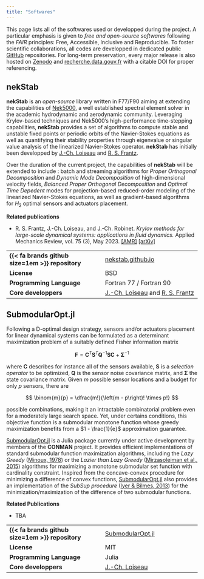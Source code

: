 ```yaml
---
title: "Softwares"
---
```


This page lists all of the softwares used or developped during the project.
A particular emphasis is given to *free and open-source softwares* following the *FAIR* principles: Free, Accessible, Inclusive and Reproducible.
To foster scientific collaborations, all codes are developped in dedicated public [GitHub](github.com) repositories.
For long-term preservation, every major release is also hosted on [Zenodo]() and [recherche.data.gouv.fr]() with a citable DOI for proper referencing.

## nekStab

**nekStab** is an *open-source* library written in F77/F90 aiming at extending the capabilities of [Nek5000](https://nek5000.mcs.anl.gov/), a well established spectral element solver in the academic hydrodynamic and aerodynamic community.
Leveraging Krylov-based techniques and Nek5000's high-performance time-stepping capabilities, **nekStab** provides a set of algorithms to compute stable and unstable fixed points or periodic orbits of the Navier-Stokes equations as well as quantifying their stability properties through eigenvalue or singular value analysis of the linearized Navier-Stokes operator.
**nekStab** has initially been developped by [J.-Ch. Loiseau]() and [R. S. Frantz]().

Over the duration of the current project, the capabilities of **nekStab** will be extended to include : batch and streaming algorithms for *Proper Orthogonal Decomposition* and *Dynamic Mode Decomposition* of high-dimensional velocity fields, *Balanced Proper Orthogonal Decomposition* and *Optimal Time Depedent* modes for projection-based reduced-order modeling of the linearized Navier-Stokes equations, as well as gradient-based algorithms for $H_2$ optimal sensors and actuators placement.

**Related publications**

- R. S. Frantz, J.-Ch. Loiseau, and J.-Ch. Robinet. *Krylov methods for large-scale dynamical systems: applications in fluid dynamics.* Applied Mechanics Review, vol. 75 (3), May 2023. [[AMR]](https://asmedigitalcollection.asme.org/appliedmechanicsreviews/article-abstract/75/3/030802/1156502/Krylov-Methods-for-Large-Scale-Dynamical-Systems) [[arXiv]](https://arxiv.org/pdf/2301.12940.pdf)

|   |   |
|---|---|
| **{{< fa brands github size=1em >}} repository** | [nekstab.github.io](nekstab.github.io) |
| **License** | BSD |
| **Programming Language** | Fortran 77 / Fortran 90 |
| **Core developpers** | [J.-Ch. Loiseau](loiseau.github.io) and [R. S. Frantz]() |

## SubmodularOpt.jl

Following a D-optimal design strategy, sensors and/or actuators placement for linear dynamical systems can be formulated as a determinant maximization problem of a suitably defined Fisher information matrix

$$
\mathbf{F} = \mathbf{C}^T \mathbf{S}^T \mathbf{Q}^{-1} \mathbf{S} \mathbf{C} + \boldsymbol{\Sigma}^{-1}
$$

where $\mathbf{C}$ describes for instance all of the sensors available, $\mathbf{S}$ is a *selection operator* to be optimized, $\mathbf{Q}$ is the sensor noise covariance matrix, and $\boldsymbol{\Sigma}$ the state covariance matrix.
Given $m$ possible sensor locations and a budget for only $p$ sensors, there are

$$
\binom{m}{p} = \dfrac{m!}{\left(m - p\right)! \times p!}
$$

possible combinations, making it an intractable combinatorial problem even for a moderately large search space.
Yet, under certains conditions, this objective function is a submodular monotone function whose greedy maximization benefits from a $1 - \frac{1}{e}$ approximation guarantee.

[SubmodularOpt.jl](https://github.com/loiseaujc/SubmodularOpt.jl) is a Julia package currently under active development by members of the **CONMAN** project.
It provides efficient implementations of standard submodular function maximization algorithms, including the *Lazy Greedy* ([Minoux, 1978](https://link.springer.com/chapter/10.1007/BFb0006528)) or the *Lazier than Lazy Greedy* ([Mirzasoleiman et al., 2015](https://ojs.aaai.org/index.php/AAAI/article/view/9486)) algorithms for maximizing a monotone submodular set function with cardinality constraint.
Inspired from the concave-convex procedure for minimizing a difference of convex functions, [SubmodularOpt.jl](https://github.com/loiseaujc/SubmodularOpt.jl) also provides an implementation of the *SubSup procedure* ([Iyer & Bilmes, 2013](https://arxiv.org/abs/1207.0560)) for the minimization/maximization of the difference of two submodular functions.

**Related Publications**

- TBA

|   |   |
|---|---|
| **{{< fa brands github size=1em >}} repository** | [SubmodularOpt.jl](https://github.com/loiseaujc/SubmodularOpt.jl) |
| **License** | MIT |
| **Programming Language** | Julia |
| **Core developpers** | [J.-Ch. Loiseau](loiseau.github.io) |

<!---
## DataDrivenLinearModels.jl

**Related Publications**

- TBA

|   |   |
|---|---|
| **Link to GitHub repository** | [DataDrivenLinearModels.jl](https://github.com/loiseaujc/DataDrivenLinearModels.jl) |
| **Licence** | MIT |
| **Programming Language** | Julia |
| **Core developpers** | [J.-Ch. Loiseau](loiseau.github.io) |
--->
